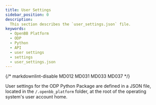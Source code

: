 ```yaml
---
title: User Settings
sidebar_position: 0
description:
  This section describes the `user_settings.json` file.
keywords:
  - OpenBB Platform
  - ODP
  - Python
  - API
  - user settings
  - settings
  - user_settings.json
---
```


{/* markdownlint-disable MD012 MD031 MD033 MD037 */}


<HeadTitle title="User Settings - ODP Python | OpenBB Docs" />

User settings for the ODP Python Package are defined in a JSON file,
located in the `/.openbb_platform` folder,
at the root of the operating system's user account home.

<ul className="grid grid-cols-1 gap-2 -ml-6">
  <NewReferenceCard
    title="API Keys"
    description="Setting data provider API keys and credentials."
    url="/python/settings/user_settings/api_keys"
  />
  <NewReferenceCard
    title="Preferences"
    description="Configurable user preferences for the ODP Python Package."
    url="/python/settings/user_settings/preferences"
  />
  <NewReferenceCard
    title="Defaults"
    description="Define default parameters for individual endpoints."
    url="/python/settings/user_settings/defaults"
  />
</ul>
